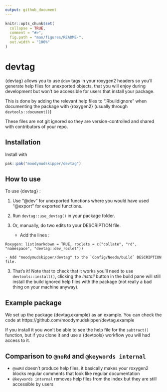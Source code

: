 ```yaml
---
output: github_document
---
```


<!-- README.md is generated from README.Rmd. Please edit that file -->

```r
knitr::opts_chunk$set(
  collapse = TRUE,
  comment = "#>",
  fig.path = "man/figures/README-",
  out.width = "100%"
)
```

# devtag

{devtag} allows you to use `@dev` tags in your roxygen2 headers so you'll
generate help files for unexported objects, that you will enjoy during development
but won't be accessible for users that install your package.

This is done by adding the relevant help files to ".Rbuildignore" when documenting
the package with {roxygen2} (usually through `devtools::document()`)

These files are not git ignored so they are version-controlled and shared
with contributors of your repo.

## Installation

Install with

``` r
pak::pak("moodymudskipper/devtag")
```

## How to use

To use {devtag} :

(1) Use "@dev" for unexported functions where you would have used "@export" for
exported functions.

(2) Run `devtag::use_devtag()` in your package folder.


(2) Or, manually, do two edits to your DESCRIPTION file.

    - Add the lines :

```
Roxygen: list(markdown = TRUE, roclets = c("collate", "rd", "namespace", "devtag::dev_roclet"))
```

    - Add "moodymudskipper/devtag" to the `Config/Needs/build` DESCRIPTION file.


(3) That's it! Note that to check that it works you'll need to use `devtools::install()`,
clicking the *Install* button in the build pane will still install the build ignored
help files with the package (not really a bad thing on your machine anyway).

## Example package

We set up the package {devtag.example} as an example. You can check the code at https://github.com/moodymudskipper/devtag.example

If you install it you won't be able to see the help file for the `subtract()`
function, but if you clone it and use a {devtools} workflow you will had access to it.


## Comparison to `@noRd` and `@keywords internal`

* `@noRd` doesn't produce help files, it basically makes your roxygen2 blocks
regular comments that look like regular documentation
* `@keywords internal` removes help files from the index but they are still
  accessible by users
